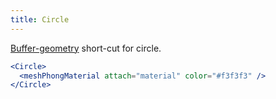 ```yaml
---
title: Circle
---
```


[Buffer-geometry](https://threejs.org/docs/index.html#api/en/core/BufferGeometry) short-cut for circle.

```jsx
<Circle>
  <meshPhongMaterial attach="material" color="#f3f3f3" />
</Circle>
```

<StoryBook lib="drei" id="shapes--circle" />
